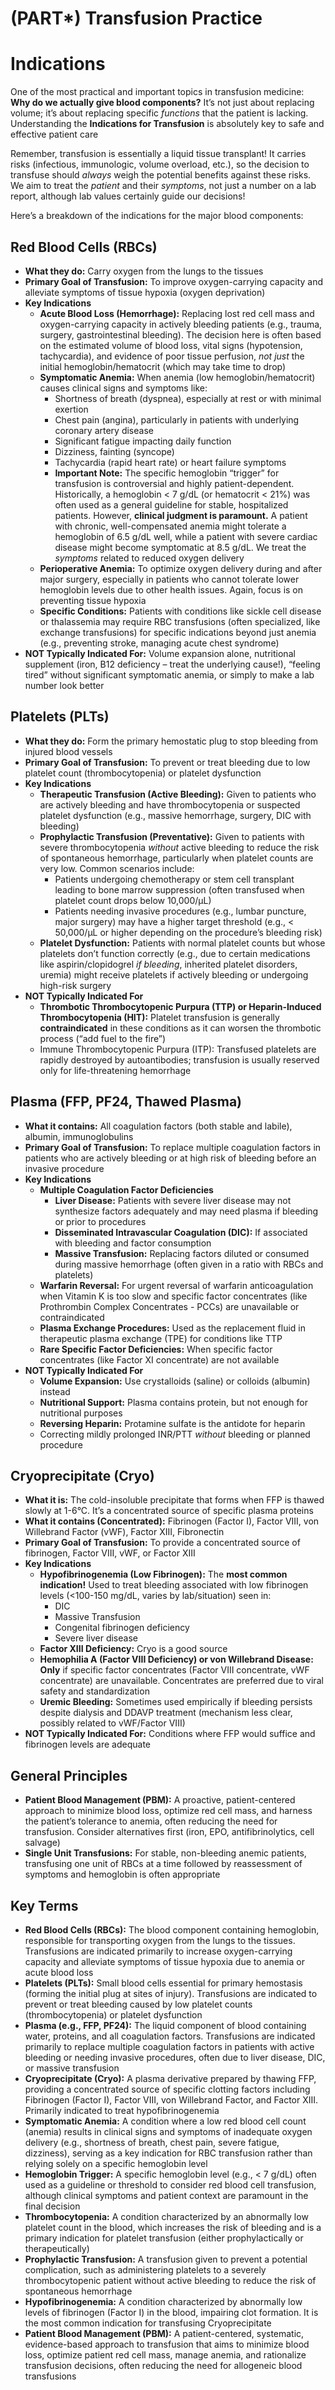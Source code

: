 # (PART\*) Transfusion Practice {-}

# Indications {-}

One of the most practical and important topics in transfusion medicine: **Why do we actually give blood components?** It's not just about replacing volume; it's about replacing specific *functions* that the patient is lacking. Understanding the **Indications for Transfusion** is absolutely key to safe and effective patient care

Remember, transfusion is essentially a liquid tissue transplant! It carries risks (infectious, immunologic, volume overload, etc.), so the decision to transfuse should *always* weigh the potential benefits against these risks. We aim to treat the *patient* and their *symptoms*, not just a number on a lab report, although lab values certainly guide our decisions!

Here’s a breakdown of the indications for the major blood components:

## **Red Blood Cells (RBCs)** {-}

*   **What they do:** Carry oxygen from the lungs to the tissues
*   **Primary Goal of Transfusion:** To improve oxygen-carrying capacity and alleviate symptoms of tissue hypoxia (oxygen deprivation)
*   **Key Indications**
    *   **Acute Blood Loss (Hemorrhage):** Replacing lost red cell mass and oxygen-carrying capacity in actively bleeding patients (e.g., trauma, surgery, gastrointestinal bleeding). The decision here is often based on the estimated volume of blood loss, vital signs (hypotension, tachycardia), and evidence of poor tissue perfusion, *not just* the initial hemoglobin/hematocrit (which may take time to drop)
    *   **Symptomatic Anemia:** When anemia (low hemoglobin/hematocrit) causes clinical signs and symptoms like:
        *   Shortness of breath (dyspnea), especially at rest or with minimal exertion
        *   Chest pain (angina), particularly in patients with underlying coronary artery disease
        *   Significant fatigue impacting daily function
        *   Dizziness, fainting (syncope)
        *   Tachycardia (rapid heart rate) or heart failure symptoms
        *   **Important Note:** The specific hemoglobin "trigger" for transfusion is controversial and highly patient-dependent. Historically, a hemoglobin < 7 g/dL (or hematocrit < 21%) was often used as a general guideline for stable, hospitalized patients. However, **clinical judgment is paramount.** A patient with chronic, well-compensated anemia might tolerate a hemoglobin of 6.5 g/dL well, while a patient with severe cardiac disease might become symptomatic at 8.5 g/dL. We treat the *symptoms* related to reduced oxygen delivery
    *   **Perioperative Anemia:** To optimize oxygen delivery during and after major surgery, especially in patients who cannot tolerate lower hemoglobin levels due to other health issues. Again, focus is on preventing tissue hypoxia
    *   **Specific Conditions:** Patients with conditions like sickle cell disease or thalassemia may require RBC transfusions (often specialized, like exchange transfusions) for specific indications beyond just anemia (e.g., preventing stroke, managing acute chest syndrome)
*   **NOT Typically Indicated For:** Volume expansion alone, nutritional supplement (iron, B12 deficiency – treat the underlying cause!), "feeling tired" without significant symptomatic anemia, or simply to make a lab number look better

## **Platelets (PLTs)** {-}

*   **What they do:** Form the primary hemostatic plug to stop bleeding from injured blood vessels
*   **Primary Goal of Transfusion:** To prevent or treat bleeding due to low platelet count (thrombocytopenia) or platelet dysfunction
*   **Key Indications**
    *   **Therapeutic Transfusion (Active Bleeding):** Given to patients who are actively bleeding and have thrombocytopenia or suspected platelet dysfunction (e.g., massive hemorrhage, surgery, DIC with bleeding)
    *   **Prophylactic Transfusion (Preventative):** Given to patients with severe thrombocytopenia *without* active bleeding to reduce the risk of spontaneous hemorrhage, particularly when platelet counts are very low. Common scenarios include:
        *   Patients undergoing chemotherapy or stem cell transplant leading to bone marrow suppression (often transfused when platelet count drops below 10,000/µL)
        *   Patients needing invasive procedures (e.g., lumbar puncture, major surgery) may have a higher target threshold (e.g., < 50,000/µL or higher depending on the procedure's bleeding risk)
    *   **Platelet Dysfunction:** Patients with normal platelet counts but whose platelets don't function correctly (e.g., due to certain medications like aspirin/clopidogrel *if bleeding*, inherited platelet disorders, uremia) might receive platelets if actively bleeding or undergoing high-risk surgery
*   **NOT Typically Indicated For**
    *   **Thrombotic Thrombocytopenic Purpura (TTP) or Heparin-Induced Thrombocytopenia (HIT):** Platelet transfusion is generally **contraindicated** in these conditions as it can worsen the thrombotic process ("add fuel to the fire")
    *   Immune Thrombocytopenic Purpura (ITP): Transfused platelets are rapidly destroyed by autoantibodies; transfusion is usually reserved only for life-threatening hemorrhage

## **Plasma (FFP, PF24, Thawed Plasma)** {-}

*   **What it contains:** All coagulation factors (both stable and labile), albumin, immunoglobulins
*   **Primary Goal of Transfusion:** To replace multiple coagulation factors in patients who are actively bleeding or at high risk of bleeding before an invasive procedure
*   **Key Indications**
    *   **Multiple Coagulation Factor Deficiencies**
        *   **Liver Disease:** Patients with severe liver disease may not synthesize factors adequately and may need plasma if bleeding or prior to procedures
        *   **Disseminated Intravascular Coagulation (DIC):** If associated with bleeding and factor consumption
        *   **Massive Transfusion:** Replacing factors diluted or consumed during massive hemorrhage (often given in a ratio with RBCs and platelets)
    *   **Warfarin Reversal:** For urgent reversal of warfarin anticoagulation when Vitamin K is too slow and specific factor concentrates (like Prothrombin Complex Concentrates - PCCs) are unavailable or contraindicated
    *   **Plasma Exchange Procedures:** Used as the replacement fluid in therapeutic plasma exchange (TPE) for conditions like TTP
    *   **Rare Specific Factor Deficiencies:** When specific factor concentrates (like Factor XI concentrate) are not available
*   **NOT Typically Indicated For**
    *   **Volume Expansion:** Use crystalloids (saline) or colloids (albumin) instead
    *   **Nutritional Support:** Plasma contains protein, but not enough for nutritional purposes
    *   **Reversing Heparin:** Protamine sulfate is the antidote for heparin
    *   Correcting mildly prolonged INR/PTT *without* bleeding or planned procedure

## **Cryoprecipitate (Cryo)** {-}

*   **What it is:** The cold-insoluble precipitate that forms when FFP is thawed slowly at 1-6°C. It's a concentrated source of specific plasma proteins
*   **What it contains (Concentrated):** Fibrinogen (Factor I), Factor VIII, von Willebrand Factor (vWF), Factor XIII, Fibronectin
*   **Primary Goal of Transfusion:** To provide a concentrated source of fibrinogen, Factor VIII, vWF, or Factor XIII
*   **Key Indications**
    *   **Hypofibrinogenemia (Low Fibrinogen):** The **most common indication!** Used to treat bleeding associated with low fibrinogen levels (<100-150 mg/dL, varies by lab/situation) seen in:
        *   DIC
        *   Massive Transfusion
        *   Congenital fibrinogen deficiency
        *   Severe liver disease
    *   **Factor XIII Deficiency:** Cryo is a good source
    *   **Hemophilia A (Factor VIII Deficiency) or von Willebrand Disease:** **Only** if specific factor concentrates (Factor VIII concentrate, vWF concentrate) are unavailable. Concentrates are preferred due to viral safety and standardization
    *   **Uremic Bleeding:** Sometimes used empirically if bleeding persists despite dialysis and DDAVP treatment (mechanism less clear, possibly related to vWF/Factor VIII)
*   **NOT Typically Indicated For:** Conditions where FFP would suffice and fibrinogen levels are adequate

## **General Principles** {-}

*   **Patient Blood Management (PBM):** A proactive, patient-centered approach to minimize blood loss, optimize red cell mass, and harness the patient's tolerance to anemia, often reducing the need for transfusion. Consider alternatives first (iron, EPO, antifibrinolytics, cell salvage)
*   **Single Unit Transfusions:** For stable, non-bleeding anemic patients, transfusing one unit of RBCs at a time followed by reassessment of symptoms and hemoglobin is often appropriate

##  **Key Terms** {-}

*  **Red Blood Cells (RBCs):** The blood component containing hemoglobin, responsible for transporting oxygen from the lungs to the tissues. Transfusions are indicated primarily to increase oxygen-carrying capacity and alleviate symptoms of tissue hypoxia due to anemia or acute blood loss
*  **Platelets (PLTs):** Small blood cells essential for primary hemostasis (forming the initial plug at sites of injury). Transfusions are indicated to prevent or treat bleeding caused by low platelet counts (thrombocytopenia) or platelet dysfunction
*  **Plasma (e.g., FFP, PF24):** The liquid component of blood containing water, proteins, and all coagulation factors. Transfusions are indicated primarily to replace multiple coagulation factors in patients with active bleeding or needing invasive procedures, often due to liver disease, DIC, or massive transfusion
*  **Cryoprecipitate (Cryo):** A plasma derivative prepared by thawing FFP, providing a concentrated source of specific clotting factors including Fibrinogen (Factor I), Factor VIII, von Willebrand Factor, and Factor XIII. Primarily indicated to treat hypofibrinogenemia
*  **Symptomatic Anemia:** A condition where a low red blood cell count (anemia) results in clinical signs and symptoms of inadequate oxygen delivery (e.g., shortness of breath, chest pain, severe fatigue, dizziness), serving as a key indication for RBC transfusion rather than relying solely on a specific hemoglobin level
*  **Hemoglobin Trigger:** A specific hemoglobin level (e.g., < 7 g/dL) often used as a guideline or threshold to consider red blood cell transfusion, although clinical symptoms and patient context are paramount in the final decision
*  **Thrombocytopenia:** A condition characterized by an abnormally low platelet count in the blood, which increases the risk of bleeding and is a primary indication for platelet transfusion (either prophylactically or therapeutically)
*  **Prophylactic Transfusion:** A transfusion given to prevent a potential complication, such as administering platelets to a severely thrombocytopenic patient without active bleeding to reduce the risk of spontaneous hemorrhage
*  **Hypofibrinogenemia:** A condition characterized by abnormally low levels of fibrinogen (Factor I) in the blood, impairing clot formation. It is the most common indication for transfusing Cryoprecipitate
*  **Patient Blood Management (PBM):** A patient-centered, systematic, evidence-based approach to transfusion that aims to minimize blood loss, optimize patient red cell mass, manage anemia, and rationalize transfusion decisions, often reducing the need for allogeneic blood transfusions
